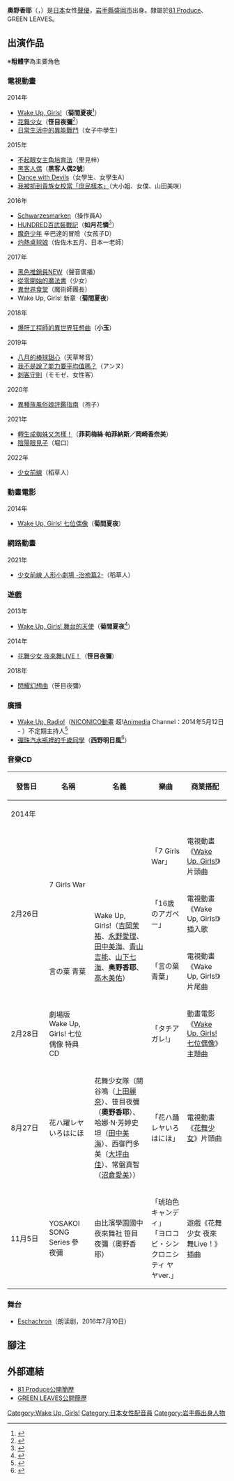 {{noteTA|G1=Anime}}
{{藝人
|姓名 = 奧野香耶
|類型 = 配音員
|圖片 = Kaya Okuno.jpg
|圖片尺寸 = 
|圖片簡介 = 
|原名 = 
|外文名 =
|外文 = 
|羅馬拼音 = 
|英文名 = 
|暱稱 = {{lang|ja|かやたん}}（Kayatan）<ref>{{Cite web|date=|url=http://gl-e.jp/|title=GREEN LEAVESのホームページ|work=|author=|publisher=GREEN LEAVES|accessdate=2014-01-11|archive-date=2013-10-02|archive-url=https://web.archive.org/web/20131002133954/http://gl-e.jp/|dead-url=no}}</ref>
|其他藝名 = 
|國籍 = 
|民族 = 
|籍貫 = 
|出生日期 = {{birth_date_and_age|1991|3|1}}
|出生地點 = {{JPN}}[[岩手縣|岩手縣]][[盛岡市|盛岡市]]
|逝世日期 = 
|逝世地點 = 
|職業 = 
|教育程度 = 
|宗教信仰 =
|配偶 = 
|兒女 = 
|父母 = 
|出身地 = 
|出道作 = 
|代表作 = 菊間夏夜（[[Wake_Up,_Girls!|Wake Up, Girls!]]）<br />笹目夜彌（[[花舞少女|花舞少女]]）
|出道日期 = 
|活躍年代 = 2014年 -  
|唱片公司 = 
|經紀公司 = [[81_Produce|81 Produce]]<br />GREEN LEAVES
|網站 = 
|相關團體 =
}}
{{Japanese|japanese=奥野 香耶|kana=おくの かや|romaji=Okuno Kaya}}
'''奧野香耶'''（{{lang-ja|奥野香耶}}，{{bd|1991年|3月1日|catIdx=Okuno Kaya}}）是[[日本|日本]]女性[[聲優|聲優]]，[[岩手縣|岩手縣]][[盛岡市|盛岡市]]出身。隸屬於[[81_Produce|81 Produce]]、GREEN LEAVES。

== 出演作品 ==
※'''粗體字'''為主要角色
=== 電視動畫 ===
; 2014年
* [[Wake_Up,_Girls!|Wake Up, Girls!]]（'''菊間夏夜'''<ref>{{Cite web|publisher=Wake Up Girls!公式サイト|title=Staff / Cast|url=http://wakeupgirls.jp/staffcast.html|accessdate=2014-01-11|archive-date=2013-11-09|archive-url=https://web.archive.org/web/20131109153034/http://wakeupgirls.jp/staffcast.html|dead-url=no}}</ref>）
* [[花舞少女|花舞少女]]（'''笹目夜彌'''<ref>{{Cite web|date=|url=http://hanayamata.com/cast/|title=スタッフ&キャスト|work=|author=|publisher=ハナヤマタ TVアニメ公式サイト|accessdate=2014-04-13|archive-date=2014-04-13|archive-url=https://web.archive.org/web/20140413132916/http://hanayamata.com/cast/|dead-url=no}}</ref>）
* [[日常生活中的異能戰鬥|日常生活中的異能戰鬥]]（女子中學生）
; 2015年
* [[不起眼女主角培育法|不起眼女主角培育法]]（里見梓）
* [[黑客人偶|黑客人偶]]（'''黑客人偶2號'''）
* [[Dance_with_Devils|Dance with Devils]]（女學生、女學生A）
* [[我被綁架到貴族女校當「庶民樣本」|我被抓到貴族女校當「庶民樣本」]]（大小姐、女僕、山田美咲）
; 2016年
* [[Schwarzesmarken|Schwarzesmarken]]（操作員A）
* [[HUNDRED百武裝戰記|HUNDRED百武裝戰記]]（'''如月花憐'''<ref>{{Cite web|publisher=アニメイトTV|url=http://animate.tv/news/details.php?id=1431257069|title=『ハンドレッド』『最弱無敗の神装機竜』アニメ化決定＆『落第騎士の英雄譚』新キービジュアルが公開された「GA文庫10周年アニバーサリーフェスタ！」公式レポートが到着！|accessdate=2015-06-27|archive-url=https://web.archive.org/web/20150626115703/http://www.animate.tv/news/details.php?id=1431257069|archive-date=2015-06-26|dead-url=yes}}</ref>）
* [[魔奇少年|魔奇少年]] 辛巴達的冒險（女孩子D）
* [[灼熱桌球娘|灼熱桌球娘]]（佐佐木五月、日本一老師）
; 2017年
* [[黑色推銷員|黑色推銷員NEW]]（聲音廣播）
* [[從零開始的魔法書|從零開始的魔法書]]（少女）
* [[異世界食堂|異世界食堂]]（魔術師團長）
* Wake Up, Girls! 新章（'''菊間夏夜'''）
; 2018年
* [[爆肝工程師的異世界狂想曲|爆肝工程師的異世界狂想曲]]（'''小玉'''）
; 2019年
* [[八月的棒球甜心|八月的棒球甜心]]（天草琴音）
* [[我不是說了能力要平均值嗎？|我不是說了能力要平均值嗎？]]（アンヌ）
* [[刺客守則|刺客守則]]（モモゼ、女性客）
; 2020年
* [[異種族風俗娘評鑑指南|異種族風俗娘評鑑指南]]（孢子）
; 2021年
* [[轉生成蜘蛛又怎樣！|轉生成蜘蛛又怎樣！]]（'''菲莉梅絲·帕菲納斯／岡崎香奈美'''）<!-- 2021-01-08 -->
* [[陰陽眼見子|陰陽眼見子]]（堀口）<!-- 2021-10-03 -->
; 2022年
* [[少女前線|少女前線]]（稻草人）<!-- 2022-01 -->

=== 動畫電影 ===
; 2014年
* [[Wake_Up,_Girls!|Wake Up, Girls! 七位偶像]]（'''菊間夏夜'''）

=== 網路動畫 ===
; 2021年
* [[少女前線|少女前線 人形小劇場 -治癒篇2-]]（稻草人）

=== 遊戲 ===
;2013年
* [[Wake_Up,_Girls!|Wake Up, Girls! 舞台的天使]]（'''菊間夏夜'''<ref>{{Cite web|publisher=Wake Up, Girls! ステージの天使 公式サイト|url=http://www.wakeupgirls-social.jp/|title=公式サイト|accessdate=2014-05-25|archive-url=https://web.archive.org/web/20141015122612/http://www.wakeupgirls-social.jp/|archive-date=2014-10-15|dead-url=yes}}</ref>）
;2014年
* [[花舞少女|花舞少女 夜來舞LIVE！]]（'''笹目夜彌'''）
;2018年
* [[閃耀幻想曲|閃耀幻想曲]]（笹目夜彌）

=== 廣播 ===
* [[Wake_Up,_Girls!|Wake Up, Radio!]]（[[NICONICO動畫|NICONICO動畫]] 超![[Animedia|Animedia]] Channel：2014年5月12日 - ）不定期主持人<ref>{{Cite web|publisher=niwango|title=超!アニメディアチャンネルTOPページ|url=http://ch.nicovideo.jp/animedia|accessdate=2014-06-18|archive-date=2014-06-17|archive-url=https://web.archive.org/web/20140617074912/http://ch.nicovideo.jp/animedia|dead-url=no}}</ref>
* [[彈珠汽水瓶裡的千歲同學|彈珠汽水瓶裡的千歲同學]]（'''西野明日風'''<ref>{{Cite web|url=https://www.pal-shop.jp/category/GA_001_000_000/J20200043.html|title=ドラマCD「千歳くんはラムネ瓶のなか王様とバースデー」|publisher=GAGAGA ONLINE SHOP|accessdate=2020-04-20|archive-date=2021-08-29|archive-url=https://web.archive.org/web/20210829/https://gagagabunko.jp/information/|dead-url=no}}</ref>）

=== 音樂CD ===
{| class="wikitable" style="font-size:small;" 
! style="width:4.5em;"|發售日 !! 名稱 !! 名義 !! 樂曲 !! 商業搭配
|-
! colspan="5"|2014年
|-
| rowspan="3"|2月26日 || rowspan="2"|7 Girls War
| rowspan="4"|Wake Up, Girls!（[[吉岡茉祐|吉岡茉祐]]、[[永野愛理|永野愛理]]、[[田中美海|田中美海]]、[[青山吉能|青山吉能]]、[[山下七海|山下七海]]、'''奥野香耶'''、[[高木美佑|高木美佑]]）
| 「7 Girls War」
| 電視動畫《[[Wake_Up,_Girls!|Wake Up, Girls!]]》片頭曲
|-
| 「16歳のアガペー」
| 電視動畫《Wake Up, Girls!》插入歌
|-
| 言の葉 青葉
| 「言の葉 青葉」
| 電視動畫《Wake Up, Girls!》片尾曲
|-
| 2月28日 || 劇場版 Wake Up, Girls! 七位偶像 特典CD
| 「タチアガレ!」
| 動畫電影《[[Wake_Up,_Girls!|Wake Up, Girls! 七位偶像]]》主題曲
|-
| 8月27日 || 花ハ躍レヤいろはにほ
| 花舞少女隊（關谷鳴（[[上田麗奈|上田麗奈]]）、笹目夜彌（'''奧野香耶'''）、哈娜·N·芳婷史坦（[[田中美海|田中美海]]）、西御門多美（[[大坪由佳|大坪由佳]]）、常盤真智（[[沼倉愛美|沼倉愛美]]））
| 「花ハ踊レヤいろはにほ」
| 電視動畫《[[花舞少女|花舞少女]]》片頭曲
|-
| 11月5日 || YOSAKOI SONG Series 參 夜彌	
| 由比濱學園國中夜來舞社 笹目夜彌（奧野香耶）
| 「琥珀色キャンディ」<br />「ヨロコビ・シンクロニシティ ヤヤver.」
| 遊戲《花舞少女 夜來舞Live！》插曲
|}

===舞台===
*[[Eschachron|Eschachron]]（朗读剧，2016年7月10日）

== 腳注 ==
{{Reflist|2}}

== 外部連結 ==
* [https://www.81produce.co.jp/actor_search/index.php/item?id=173 81 Produce公開簡歷] {{Wayback|url=https://www.81produce.co.jp/actor_search/index.php/item?id=173 |date=20201008123824 }}{{ja}}
* [http://gl-e.jp/ GREEN LEAVES公開簡歷] {{Wayback|url=http://gl-e.jp/ |date=20131002133954 }}{{ja}}

{{Wake Up, Girls!}}
{{81 Produce}}
{{DEFAULTSORT:Okuno Kaya}}
[[Category:Wake_Up,_Girls!|Category:Wake Up, Girls!]]
[[Category:日本女性配音員|Category:日本女性配音員]]
[[Category:岩手縣出身人物|Category:岩手縣出身人物]]